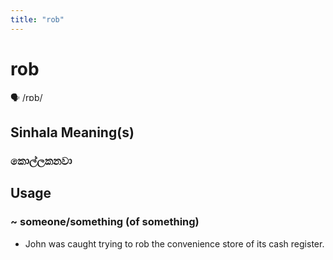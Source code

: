 ```yaml
---
title: "rob"
---
```


# rob

🗣️ /rɒb/

## Sinhala Meaning(s)

### කොල්ලකනවා

## Usage

### ~ someone/something (of something)

- John was caught trying to rob the convenience store of its cash register.

